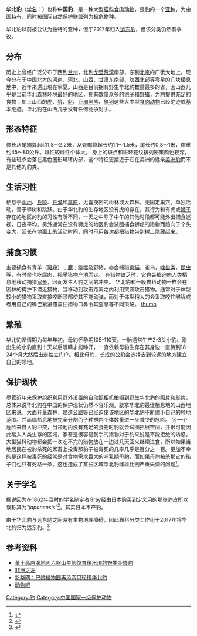 {{Subspeciesbox
| status = CR
| status_system = iucn3.1
| status_ref = 
| image = Panthera pardus japonensis JdP.jpg
| image_caption = 
| genus = Panthera
| species =pardus
| species link= 豹
| subspecies = japonensis
| authority = ([[J._E._Gray|J. E. Gray]], 1862)
}}
'''华北豹'''（[[学名|学名]]：{{lang|la|''Panthera pardus japonensis''}}）也称'''中国豹'''，是一种大型[[猫科|猫科]][[食肉动物|食肉动物]]，是[[豹|豹]]的一个[[亚种|亚种]]，为[[中国|中国]]特有，同时被[[国际自然保护联盟|国际自然保护联盟]]列为[[极危|极危]]物种。

华北豹以前被公认为独特的亚种''，''但于2017年归入[[远东豹|远东豹]]，但该分类仍然有争议。

==分布==
历史上曾经广泛分布于西到[[兰州|兰州]]，北到[[戈壁|戈壁荒漠]]南部，东到[[北京|北京]]的广袤大地上。现今分布于中国北方的[[河南|河南]]、[[河北|河北]]、[[山西|山西]]、[[甘肃|甘肃]]东南部、[[陕西|陕西]]北部等零星的几块[[栖息地|栖息地]]中，近年來還出現在寧夏。山西是目前拥有野生华北豹数量最多的省，因山西几乎是当前华北[[森林|森林]]环境最好的地区，拥有数量众多的[[狍子|狍子]]和[[野猪|野猪]]，为豹提供充足的食物；加上山西的[[虎|虎]]、[[狼|狼]]、[[豺|豺]]、[[亚洲黑熊|亚洲黑熊]]、[[猞猁|猞猁]]这些大中型[[食肉动物|食肉动物]]已经绝迹或基本绝迹，华北豹在山西几乎没有任何竞争对手。

==形态特征==
体长从尾端算起约1.8～2.2米，从臀部算起长约1.1～1.5米，尾长约0.8～1米，体重约45～80公斤。雄性较雌性个体大。
身上的斑点和斑环花纹排列密集颜色较深，有些斑点会落在黑色圈形斑环内部，这个特征更接近于它在美洲的远亲[[美洲豹|美洲豹]]而不是其他的豹类。

==生活习性==
栖息于[[山地|山地]]、[[丘陵|丘陵]]、[[荒漠|荒漠]]和[[草原|草原]]，尤喜茂密的树林或大森林。无固定巢穴。单独活动，善于攀树和跳跃。由于华北豹的生存地区没有虎的存在，其行为和有虎或[[狮子|狮子]]存在的地区的豹的习性有所不同，一天之中除了中午的其他时段都可能外出捕食巡视，日夜平均。另外通常在没有狮虎的地区豹会试图捕食狮虎的猎物而趋向于个头变大，延长在地面上的活动时间，同时不用每次都把猎物带到树上隐藏起来。

==捕食习惯==
主要捕食有青羊（[[斑羚|斑羚]]）﹑[[鹿|鹿]]﹑[[猕猴|猕猴]]及野猪，亦会捕猎[[灵猫|灵猫]]，雀鸟，[[啮齿类|啮齿类]]，[[昆虫|昆虫]]等，有时候也吃腐肉，视乎猎物产地而定。
在猎物缺乏时，它也会被迫向人类栖息地移动捕猎[[家畜|家畜]]，因而发生人豹之间的冲突。
华北豹和一般猫科动物一样会在密林的掩护下潜近猎物，当移动到攻击距离之内利用突袭攻击猎物。通常对于体型较小的猎物采取直接咬断颈部使其不能动弹，而对于体型稍大的会采取咬住喉咙或者用自己的嘴巴紧紧覆盖住猎物口鼻令其窒息等不同策略。
[[文件:_LeopardusJaponensisWolf.jpg|thumb]]

==繁殖==
华北豹发情期为每年年初，母豹怀孕期105-110天，一胎通常生产2-3头小豹。刚出生的小豹直到十天以后眼睛才能睁开，一直依赖母豹生存在其身边一直待到18-24个月大然后出走独立门户。相比母豹，长成的公豹会选择去到较远的地方建立自己的领地。

==保护现状==
尽管近年来保护组织利用野外设置的自动[[照相机|照相机]]拍摄到野生华北豹的[[照片|照片]]和[[视频|影片]]，总体来说华北豹在中国的保护现状仍然不容乐观。就拿华北豹最佳栖息地的山西地区来说。大面开垦森林，建造[[公路|公路]]等已经迫使该地区的华北豹不断缩小自己的领地范围。并面临栖息地被完全分割而子种群内个体数量进一步减少的危险。
另一个危险来自人豹冲突，当领地内没有充足的食物时豹就会试图拓展空间，并很可能因此踏入人类生存的区域，家畜是很容易到手的猎物对于豹来说是不能拒绝的诱惑。大型猫科动物都会把一次吃不完的猎物放在一边过几天回来继续进食，所以如果当地居民在被豹杀死的家畜上投毒那豹子被毒死的几率几乎是百分之一百。更加不幸的是这样被毒死的经常是对食物需求巨大的哺乳期母豹，而如果母豹被杀那它的孩子们也只有死路一条。这也造成了某些区域华北豹雌雄比例严重失调的问题<ref>{{cite web|url=http://blog.sina.com.cn/s/blog_532406c80100kdp4.html|title=华北豹随笔|author=三北猫科|accessdate=2010-07-15|archive-date=2014-02-02|archive-url=https://web.archive.org/web/20140202180347/http://blog.sina.com.cn/s/blog_532406c80100kdp4.html|dead-url=no}}</ref>。

==关于学名==
据说因为在1862年当时的学名制定者Gray经由日本购买到定义用的那张豹皮所以误称其为“''japonensis''”<ref>{{Cite web | title= アムールヒョウとキタシナヒョウ | url= http://biggame.iza-yoi.net/predator/leopard/Amur_leopard.html | language= ja | accessdate= Feb 12, 2014 | archive-date= 2014-02-21 | archive-url= https://web.archive.org/web/20140221230622/http://biggame.iza-yoi.net/predator/leopard/Amur_leopard.html | dead-url= no }}</ref>。其实日本不产豹。

由于华北豹与远东豹之间没有生物地理障碍，因此猫科分类工作组于2017年将华北豹归为远东豹。<ref>{{Cite web|title=Is the North China leopard getting a new name?|url=https://news.cgtn.com/news/3d3d674e3463544f34457a6333566d54/index.html|accessdate=2021-02-17|work=news.cgtn.com|language=en|archive-date=2019-06-05|archive-url=https://web.archive.org/web/20190605215449/https://news.cgtn.com/news/3d3d674e3463544f34457a6333566d54/index.html|dead-url=no}}</ref>
{{clear}}
==参考资料==
{{reflist}}

* [https://www.youtube.com/watch?v=p_4lDtrSub0&t=2140s 黃土高原腹地內六盤山生態復育後出現的野生金錢豹] {{Wayback|url=https://www.youtube.com/watch?v=p_4lDtrSub0&t=2140s |date=20211210060633 }}
*[https://web.archive.org/web/20111113023722/http://www.foaconservation.org/_d271175710.htm 非洲之友]
*[http://news.xinhuanet.com/newscenter/2009-01/17/content_10672068.htm 新华网：巴黎植物园再添两只珍稀华北豹 ]{{Wayback|url=http://news.xinhuanet.com/newscenter/2009-01/17/content_10672068.htm |date=20090201052821 }}
*[http://www.dongwu8.com/ludidongwu/bao/154.htm 动物吧]{{dead link|date=2017年11月 |bot=InternetArchiveBot |fix-attempted=yes }}
{{Taxonbar|from=Q838517}}

[[Category:豹|Category:豹]]
[[Category:中国国家一级保护动物|Category:中国国家一级保护动物]]